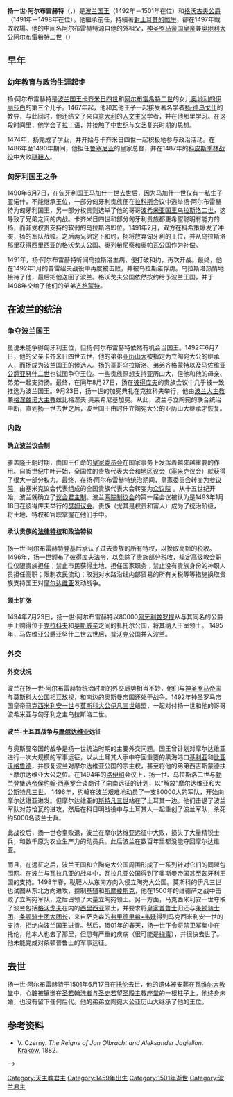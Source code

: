 {{Infobox royalty
| name         = 扬一世·阿尔布雷赫特
| image        = PL Gloger-Encyklopedja staropolska ilustrowana T.4 454a.jpg
| succession   = 波蘭國王
| reign        = 1492年6月7日 — 1501年6月17日
| predecessor  = [[卡齐米日四世·雅盖隆契克|卡齊米日四世]]
| successor    = [[亞歷山大一世·雅盖隆契克|亞歷山大一世]]
| birth_date   = 1459年12月27日
| birth_place  = [[克拉科夫|克拉科夫]]
| death_date   = {{Death date and age|1501|6|17|1459|12|27|df=y}}
| death_place  = [[托倫|托倫]]
| burial_place = [[瓦維爾主教座堂|瓦維爾主教座堂]]
| house        = [[雅蓋隆王朝|雅蓋隆王朝]]
| father       = [[卡齐米日四世·雅盖隆契克|卡齊米日四世]]
| mother       = [[哈布斯堡的伊莉莎白|哈布斯堡的伊莉莎白]]
| religion     = [[羅馬天主教|羅馬天主教]]
}}

'''扬一世·阿尔布雷赫特'''（{{lang|pl|'''Jan I Olbracht'''}}，{{bd|1459年|12月27日|1501年|6月17日|}}）是[[波兰国王|波兰国王]]（1492年－1501年在位）和[[格沃古夫|格沃古夫]][[公爵|公爵]]（1491年－1498年在位）。他繼承前任，持續著[[波蘭-鄂圖曼戰爭|對土耳其的戰爭]]，卻在1497年戰敗收場。他的中间名阿尔布雷赫特源自他的外祖父，[[神圣罗马帝国皇帝|神圣罗马帝国皇帝]]兼[[奥地利大公|奥地利大公]][[阿尔布雷希特二世_(德意志国王)|阿尔布雷希特二世]]（{{lang|de|Albert II}}）

== 早年 ==
=== 幼年教育与政治生涯起步 ===
扬·阿尔布雷赫特是[[波兰国王|波兰国王]][[卡齐米日四世|卡齐米日四世]]和[[阿尔布雷希特二世_(德意志国王)|阿尔布雷希特二世]]的女儿[[哈布斯堡的伊丽莎白|奥地利的伊丽莎白]]的第三个儿子。1467年起，他和其他王子一起接受著名学者[[扬·德乌戈什|扬·德乌戈什]]的教导，与此同时，他还结交了来自[[意大利|意大利]]的[[人文主义|人文主义]]学者{{Link-en|菲利波·博纳科西|Filippo Buonaccorsi}}，并在他那里学习。在这段时间里，他学会了[[拉丁语|拉丁语]]，并接触了[[中世纪|中世纪]]与[[文艺复兴|文艺复兴]]时期的思想。

1474年，扬完成了学业，并开始与卡齐米日四世一起积极地参与政治活动。在1486年至1490年期间，他担任[[鲁塞尼亚|鲁塞尼亚]]的皇家总督，并在1487年的[[科皮斯季林战役|科皮斯季林战役]]中大败[[鞑靼人|鞑靼人]]。

=== 匈牙利国王之争 ===
1490年6月7日，在[[匈牙利国王|匈牙利国王]][[马加什一世|马加什一世]]去世后，因为马加什一世仅有一私生子亚诺什，不能继承王位，一部分匈牙利贵族便在[[祖格罗|拉科斯]]会议中选举扬·阿尔布雷赫特为匈牙利国王，另一部分权贵则选举了他的哥哥[[波希米亚国王|波希米亚国王]][[乌拉斯洛二世|乌拉斯洛二世]]，这导致了兄弟之间的内战。卡齐米日四世和部分匈牙利贵族都更希望聪明有能力的扬，而非受权贵支持的软弱的乌拉斯洛即位。1491年2月，双方在科希策爆发了冲突，扬的军队战败。之后两兄弟定下和约，扬将放弃匈牙利的王位，并从乌拉斯洛那里获得西里西亚的格沃戈夫公国、奥列希尼察和奥帕瓦公国作为补偿。

1491年，扬·阿尔布雷赫特听闻乌拉斯洛生病，便打破和约，再次开战。最终，他在1492年1月的普雷绍夫战役中再度被击败，并被乌拉斯诺俘虏。乌拉斯洛热情地接待了他，最后把他送回了波兰。格沃戈夫公国依然按约给予波兰王国，并于1498年交给了他们的弟弟[[齐格蒙特一世|齐格蒙特]]。

== 在波兰的统治 ==
=== 争夺波兰国王 ===
虽说未能争得匈牙利王位，但扬·阿尔布雷赫特依然有机会当国王。1492年6月7日，他的父亲卡齐米日四世去世，他的弟弟[[亚历山大一世·雅盖隆契克|亚历山大]]被指定为立陶宛大公的继承人，而扬成为波兰国王的候选人。扬的哥哥乌拉斯洛、弟弟齐格蒙特以及[[马佐维亚公爵|马佐维亚公爵]][[亚努什二世|亚努什二世]]也试图争夺王位。一些贵族原想支持亚历山大，但他和他的母亲、弟弟一起支持扬。最终，在同年8月27日，扬在[[彼得库夫|彼得库夫]]的贵族会议中几乎被一致推选为波兰国王。9月23日，扬一世的加冕典礼在克拉科夫举行，他由[[波兰大主教|波兰大主教]]兼[[格涅兹诺大主教|格涅兹诺大主教]]兹比格涅夫·奥莱希尼基加冕。从此，波兰与立陶宛的联合统治中断，直到扬一世去世之后，波兰国王由时任立陶宛大公的亚历山大继承才恢复。

=== 内政 ===
==== 确立波兰议会制 ====
雅盖隆王朝时期，由国王任命的[[皇家委员会|皇家委员会]]在国家事务上发挥着越来越重要的作用。自15世纪中叶开始，全国性的贵族代表大会和[[地区议会|地区议会]]（[[塞米克|塞米克]]议会）就获得了很大一部分权力。最终，在扬·阿尔布雷赫特统治期间，皇家委员会转变为[[参议院|参议院]]，由塞米克议会代表组成的全国贵族代表大会转变为[[众议院|众议院]] 。从十五世纪开始，波兰就确立了[[议会君主制|议会君主制]]。波兰[[两院制议会|两院制议会]]的第一届会议被认为是1493年1月18日在彼得库夫举行的[[瑟姆议会|瑟姆议会]]。贵族（尤其是权贵和富人）成为了统治阶级，将土地、特权和官职掌握在他们手中。

==== 承认贵族的[[法律特权|法律特权]]和政治特权 ====
扬一世·阿尔布雷赫特登基后承认了过去贵族的所有特权，以换取高额的税收。1496年，扬一世颁布了彼得库夫法令，以免除了贵族部分税收，规定高级教会职位仅限贵族担任；禁止市民获得土地、担任国家职务；禁止没有贵族身份的神职人员担任高职；限制农民流动；取消对水路沿线内部贸易的所有关税等等措施换取贵族支持国王对[[摩尔达维亚|摩尔达维亚]]发动战争。

==== 领土扩张 ====
1494年7月29日，扬一世·阿尔布雷赫特以80000[[匈牙利兹罗提|匈牙利兹罗提]]从与其同名的公爵手上购得位于[[克拉科夫|克拉科夫]]和[[奥斯威辛|奥斯威辛]]之间的扎托尔公国，将其纳入王室领土。
1495年，马佐维亚公爵亚努什二世去世后，[[普沃克公国|普沃克公国]]并入波兰。

=== 外交 ===
==== 外交状况 ====
波兰在扬一世·阿尔布雷赫特统治时期的外交局势相当不妙，他们与[[神圣罗马帝国|神圣罗马帝国]]与[[莫斯科大公国|莫斯科大公国]]相互敌视，和南边的奥斯曼帝国还处于战争。1492年神圣罗马帝国皇帝[[马克西米利安一世|马克西米利安一世]]与[[莫斯科大公|莫斯科大公]][[伊凡三世|伊凡三世]]结盟，一起对付扬一世和他的哥哥波希米亚与匈牙利之主乌拉斯洛二世。

==== 波兰-土耳其战争与[[摩尔达维亚|摩尔达维亚]]远征 ====
与奥斯曼帝国的战争是扬一世统治时期的主要外交问题。国王曾计划对摩尔达维亚进行一次大规模的军事远征，以从土耳其人手中夺回重要的黑海港口[[基利亚|基利亚]]和[[比亚沃格鲁德|比亚沃格鲁德]]，并恢复波兰对摩尔达维亚公国的宗主权，甚至将他的弟弟西吉斯蒙德扶上摩尔达维亚大公之位。在1494年的[[萊沃恰|洛伊绍]]会议上，扬一世、乌拉斯洛二世与[[勃兰登堡选帝侯|勃兰登堡选帝侯]][[约翰·西塞罗|约翰·西塞罗]]会谈商讨了向南远征的计划，以“解放”摩尔达维亚和大公[[斯特凡三世|斯特凡三世]]。 1496年，约翰在波兰艰难地动员了一支80000人的军队，开始向摩尔达维亚进发。但摩尔达维亚的[[斯特凡三世|斯特凡三世]]站在了土耳其一边。他们击退了波兰军队对苏恰瓦的进攻，然后在科日明战役中与土耳其人一起重创了波兰军队，杀死约5000名波兰士兵。

此战役后，扬一世仓皇败退，波兰在摩尔达维亚远征中大败，损失了大量精锐士兵，和数千原为农业生产力的动员兵。此后波兰在数百年里都没能夺回摩尔达维亚。

而且，在远征之后，波兰王国和立陶宛大公国周围形成了一系列针对它们的同盟包围网。在波兰与瓦拉几亚的战斗中，瓦拉几亚公国得到了奥斯曼帝国甚至匈牙利王国的支持。1498年春，鞑靼人从东南方向入侵立陶宛大公国。莫斯科的伊凡三世也试图从东北方向进攻，控制[[基辅|基辅]]和[[斯摩棱斯克|斯摩棱斯克]]，他在1500年的维德萨之战中击败了立陶宛军队，之后占领了大量立陶宛领土。另一方面，马克西米利安一世夺取了波兰包括[[格沃戈夫|格沃戈夫]]在内的[[西里西亚|西里西亚]]领土，并要求将[[皇家普鲁士|皇家普鲁士]]归还与[[条顿骑士团|条顿骑士团]]，[[条顿骑士团大团长|条顿骑士团大团长]]，来自萨克森的[[弗里德里希•韦廷|弗里德里希•韦廷]]得到马克西米利安一世的支持，拒绝向波兰国王进贡。然后，1501年的春天，扬一世下令将禁卫军集中在托伦，他本人也去了那里，但患有严重的疾病（很可能是[[梅毒|梅毒]]），并很快去世了。他未能完成对条顿普鲁士的军事远征。

== 去世 ==
扬一世·阿尔布雷赫特于1501年6月17日在[[托伦|托伦]]去世，他的遗体被安葬在[[瓦维尔大教堂|瓦维尔大教堂]]中，心脏被镶嵌在[[圣若翰洗者与圣史若望圣殿主教座堂_(托伦)|圣若翰洗者与圣史若望圣殿主教座堂]]的一根柱子上。他终身未婚，也没有留下任何后代。他的弟弟立陶宛大公亚历山大继承了他的王位。

== 参考资料 ==
* V. Czerny. ''The Reigns of Jan Olbracht and Aleksander Jagiellon''. [[Kraków|Kraków]], 1882. {{pl icon}}

{{1911}}

{{start box}}
{{S-hou|[[雅蓋隆王朝|雅蓋隆王朝]]|1459年|12月27日|1501年|6月17日|}}
{{s-reg|}}
{{s-bef|before=[[卡齊米日四世·雅盖隆契克|卡齊米日四世]]}} 
{{s-ttl|title=[[波蘭國王|波蘭國王]]|years=1492年–1501年}} 
{{s-aft|after=[[亞歷山大一世·雅蓋隆契克|亞歷山大一世]]}}
{{S-end}}

{{Authority control}}
{{DEFAULTSORT:Poland, John I Albert of}}-->

{{波蘭君主}}
[[Category:天主教君主|Category:天主教君主]]
[[Category:1459年出生|Category:1459年出生]]
[[Category:1501年逝世|Category:1501年逝世]]
[[Category:波兰君主|Category:波兰君主]]